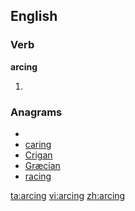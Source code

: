 ==English==

===Verb===
'''arcing'''

# {{present participle of|[[arc]]}}

===Anagrams===
* {{alphagram|acginr}}
* [[caring#English|caring]]
* [[Crigan#English|Crigan]]
* [[Græcian#English|Græcian]]
* [[racing#English|racing]]


[[ta:arcing]]
[[vi:arcing]]
[[zh:arcing]]